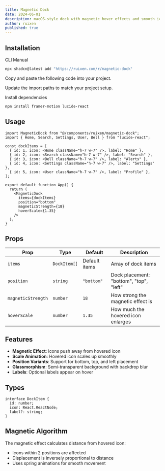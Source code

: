 ```yaml
---
title: Magnetic Dock
date: 2024-06-01
description: macOS-style dock with magnetic hover effects and smooth icon animations
author: ruixen
published: true
---
```


<ComponentPreview name="magnetic-dock-demo" category="docks" />

## Installation

<Tabs defaultValue="cli">

<TabsList>
  <TabsTrigger value="cli">CLI</TabsTrigger>
  <TabsTrigger value="manual">Manual</TabsTrigger>
</TabsList>
<TabsContent value="cli">

```bash
npx shadcn@latest add "https://ruixen.com/r/magnetic-dock"
```

</TabsContent>

<TabsContent value="manual">

<Steps>

<Step>Copy and paste the following code into your project.</Step>

<ComponentSource name="magnetic-dock" />

<Step>Update the import paths to match your project setup.</Step>

<Step>Install dependencies</Step>

```bash
npm install framer-motion lucide-react
```

</Steps>

</TabsContent>

</Tabs>

## Usage

```tsx
import MagneticDock from "@/components/ruixen/magnetic-dock";
import { Home, Search, Settings, User, Bell } from "lucide-react";

const dockItems = [
  { id: 1, icon: <Home className="h-7 w-7" />, label: "Home" },
  { id: 2, icon: <Search className="h-7 w-7" />, label: "Search" },
  { id: 3, icon: <Bell className="h-7 w-7" />, label: "Alerts" },
  { id: 4, icon: <Settings className="h-7 w-7" />, label: "Settings" },
  { id: 5, icon: <User className="h-7 w-7" />, label: "Profile" },
];

export default function App() {
  return (
    <MagneticDock
      items={dockItems}
      position="bottom"
      magneticStrength={18}
      hoverScale={1.35}
    />
  );
}
```

## Props

| Prop               | Type         | Default       | Description                             |
| ------------------ | ------------ | ------------- | --------------------------------------- |
| `items`            | `DockItem[]` | Default items | Array of dock items                     |
| `position`         | `string`     | `"bottom"`    | Dock placement: "bottom", "top", "left" |
| `magneticStrength` | `number`     | `18`          | How strong the magnetic effect is       |
| `hoverScale`       | `number`     | `1.35`        | How much the hovered icon enlarges      |

## Features

- **Magnetic Effect**: Icons push away from hovered icon
- **Scale Animation**: Hovered icon scales up smoothly
- **Position Variants**: Support for bottom, top, and left placement
- **Glassmorphism**: Semi-transparent background with backdrop blur
- **Labels**: Optional labels appear on hover

## Types

```tsx
interface DockItem {
  id: number;
  icon: React.ReactNode;
  label?: string;
}
```

## Magnetic Algorithm

The magnetic effect calculates distance from hovered icon:

- Icons within 2 positions are affected
- Displacement is inversely proportional to distance
- Uses spring animations for smooth movement
